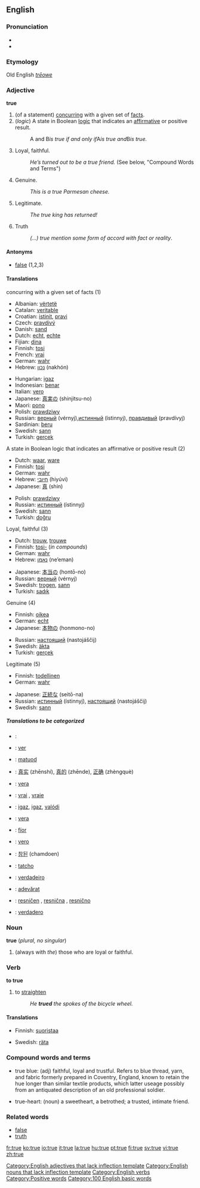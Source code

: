 ==English==

{{rank|anything|matter|passed|291|true|friend|herself|year}}

===Pronunciation===
*{{IPA|/truː/}}
*{{audio|en-us-true.ogg|Audio (US)}}
===Etymology===
Old English ''[[trēowe]]''
===Adjective===
'''true'''

#(of a statement) [[concur]]ring with a given set of [[fact]]s.
#(''logic'') A state in Boolean [[logic]] that indicates an [[affirmative]] or positive result.
#:A and B'' is true if and only if ''A'' is true and ''B'' is true.''
#Loyal, faithful.
#:''He’s turned out to be a true friend.'' (See below, "Compound Words and Terms")
#Genuine.
#:''This is a true Parmesan cheese.''
#Legitimate.
#:''The true king has returned!''
# Truth
#:''(...) true mention some form of accord with fact or reality''. 

====Antonyms====
*[[false]] (1,2,3)

====Translations====
;concurring with a given set of facts (1)
{{top}}

*Albanian: [[vërtetë]]
*Catalan: [[veritable]]
*Croatian: [[istinit]], [[pravi]]
*Czech: [[pravdivý]]
*Danish: [[sand]]
*Dutch: [[echt]], [[echte]]
*Fijian: [[dina]]
*Finnish: [[tosi]]
*French: [[vrai]]
*German: [[wahr]]
*Hebrew: [[נכון]] (nakhón)
{{mid}}
*Hungarian: [[igaz]]
*Indonesian: [[benar]]
*Italian: [[vero]]
*Japanese: [[真実]]の (shinjitsu-no)
*Maori: [[pono]]
*Polish: [[prawdziwy]]
*Russian: [[верный]] (vérnyj),[[истинный]] (ístinnyj), [[правдивый]] (pravdívyj)
*Sardinian: [[beru]]
*Swedish: [[sann]]
*Turkish: [[gerçek]]
{{bottom}}

;A state in Boolean logic that indicates an affirmative or positive result (2)
{{top}}
*Dutch: [[waar]], [[ware]]
*Finnish: [[tosi]]
*German: [[wahr]]
*Hebrew: [[חיובי]] (hiyúvi)
*Japanese: [[真]] (shin)
{{mid}}
*Polish: [[prawdziwy]]
*Russian: [[истинный]] (ístinnyj)
*Swedish: [[sann]]
*Turkish: [[doğru]]
{{bottom}}

;Loyal, faithful (3)
{{top}}
*Dutch: [[trouw]], [[trouwe]]
*Finnish: [[tosi-]] (''in compounds'')
*German: [[wahr]]
*Hebrew: [[נאמן]] (ne’eman)
{{mid}}
*Japanese: [[本当]]の (hontō-no)
*Russian: [[верный]] (vérnyj)
*Swedish: [[trogen]], [[sann]]
*Turkish: [[sadık]]
{{bottom}}

;Genuine (4)
{{top}}
*Finnish: [[oikea]]
*German: [[echt]]
*Japanese: [[本物]]の (honmono-no)
{{mid}}
*Russian: [[наcтоящий]] (nastojáščij)
*Swedish: [[äkta]]
*Turkish: [[gerçek]]
{{bottom}}

;Legitimate (5)
{{top}}
*Finnish: [[todellinen]]
*German: [[wahr]]
{{mid}}
*Japanese: [[正統]]な (seitō-na)
*Russian: [[истинный]] (ístinnyj), [[наcтоящий]] (nastojáščij)
*Swedish: [[sann]]
{{bottom}}

=====Translations to be categorized=====
{{checktrans}}
{{top}}
*{{ttbc|Arabic}}: {{ARchar|[[صحيح]]}} {{Unicode|(ʂaħíeħ)}}
*{{ttbc|Catalan}}: [[ver#Catalan|ver]]
*{{ttbc|Cebuano}}: [[matuod]]
*{{ttbc|Chinese}}: [[真实]] (zhēnshí), [[真的]] (zhēnde), [[正确]] (zhèngquè)
*{{ttbc|Esperanto}}: [[vera]]
*{{ttbc|French}}: [[vrai]] {{m}}, [[vraie]] {{f}}
*{{ttbc|Hungarian}}: [[igaz]], [[igaz]], [[valódi]]
*{{ttbc|Ido}}: [[vera]]
*{{ttbc|Irish}}: [[fíor]]
*{{ttbc|Italian}}: [[vero]]
{{mid}}
*{{ttbc|Korean}}: [[참된]] (chamdoen)
*{{ttbc|Romany}}: [[tatcho]]
*{{ttbc|Portuguese}}: [[verdadeiro]]
*{{ttbc|Romanian}}: [[adevărat]]
*{{ttbc|Slovene}}: [[resničen]] {{m}}, [[resnična]] {{f}}, [[resnično]] {{n}}
*{{ttbc|Spanish}}: [[verdadero]]
{{bottom}}

===Noun===
'''true''' (''plural, no singular'')

# (always with ''the'') those who are loyal or faithful.

===Verb===
'''to true'''

# to [[straighten]]
#: ''He '''trued''' the spokes of the bicycle wheel.''

====Translations====
{{top}}
*Finnish: [[suoristaa]]
{{mid}}
*Swedish: [[räta]]
{{bottom}}

===Compound words and terms===
*true blue: (adj) faithful, loyal and trustful.  Refers to blue thread, yarn, and fabric formerly prepared in Coventry, England, known to retain the hue longer than similar textile products, which latter useage possibly from an antiquated description of an old professional soldier.
  
*true-heart: (noun) a sweetheart, a betrothed; a trusted, intimate friend.

===Related words===
*[[false]]
*[[truth]]

[[Category:English adjectives that lack inflection template]]
[[Category:English nouns that lack inflection template]]
[[Category:English verbs]]
[[Category:Positive words]]
[[Category:100 English basic words]]

[[fr:true]]
[[ko:true]]
[[io:true]]
[[it:true]]
[[la:true]]
[[hu:true]]
[[pt:true]]
[[fi:true]]
[[sv:true]]
[[vi:true]]
[[zh:true]]